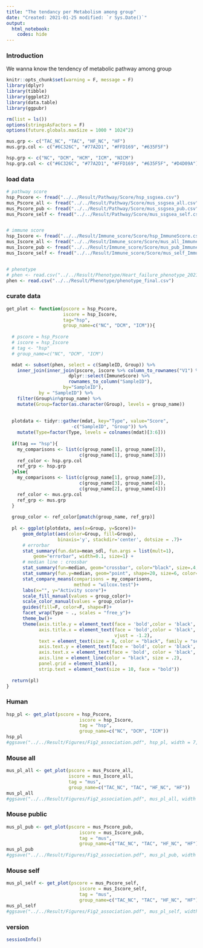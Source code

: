 ```yaml
---
title: "The tendancy per Metabolism among group"
date: "Created: 2021-01-25 modified: `r Sys.Date()`"
output: 
  html_notebook:
    codes: hide
---
```


### Introduction

We wanna know the tendency of metabolic pathway among group

```r
knitr::opts_chunk$set(warning = F, message = F)
library(dplyr)
library(tibble)
library(ggplot2)
library(data.table)
library(ggpubr)

rm(list = ls())
options(stringsAsFactors = F)
options(future.globals.maxSize = 1000 * 1024^2)

mus.grp <- c("TAC_NC", "TAC", "HF_NC", "HF")
mus.grp.col <- c("#6C326C", "#77A2D1", "#FFD169", "#635F5F")

hsp.grp <- c("NC", "DCM", "HCM", "ICM", "NICM")
hsp.grp.col <- c("#6C326C", "#77A2D1", "#FFD169", "#635F5F", "#D4D09A")
```


### load data 
```r
# pathway score
hsp_Pscore <- fread("../../Result/Pathway/Score/hsp_ssgsea.csv")
mus_Pscore_all <- fread("../../Result/Pathway/Score/mus_ssgsea_all.csv")
mus_Pscore_pub <- fread("../../Result/Pathway/Score/mus_ssgsea_pub.csv")
mus_Pscore_self <- fread("../../Result/Pathway/Score/mus_ssgsea_self.csv")


# immune score
hsp_Iscore <- fread("../../Result/Immune_score/Score/hsp_ImmuneScore.csv")
mus_Iscore_all <- fread("../../Result/Immune_score/Score/mus_all_ImmuneScore.csv")
mus_Iscore_pub <- fread("../../Result/Immune_score/Score/mus_pub_ImmuneScore.csv")
mus_Iscore_self <- fread("../../Result/Immune_score/Score/mus_self_ImmuneScore.csv")


# phenotype 
# phen <- read.csv("../../Result/Phenotype/Heart_failure_phenotype_20210118.csv")
phen <- read.csv("../../Result/Phenotype/phenotype_final.csv")
```


### curate data 
```r
get_plot <- function(pscore = hsp_Pscore,
                     iscore = hsp_Iscore,
                     tag="hsp",
                     group_name=c("NC", "DCM", "ICM")){
  
  # pscore = hsp_Pscore
  # iscore = hsp_Iscore
  # tag <- "hsp"
  # group_name=c("NC", "DCM", "ICM")

  mdat <- subset(phen, select = c(SampleID, Group)) %>% 
    inner_join(inner_join(pscore, iscore %>% column_to_rownames("V1") %>%
                       dplyr::select(ImmuneScore) %>%
                       rownames_to_column("SampleID"), 
                     by="SampleID"), 
            by = "SampleID") %>%
    filter(Group%in%group_name) %>%
    mutate(Group=factor(as.character(Group), levels = group_name)) 
  
  
  plotdata <- tidyr::gather(mdat, key="Type", value="Score", 
                        -c("SampleID", "Group")) %>%
    mutate(Type=factor(Type, levels = colnames(mdat)[3:6]))
  
  if(tag == "hsp"){
    my_comparisons <- list(c(group_name[1], group_name[2]), 
                           c(group_name[1], group_name[3]))
    ref_color <- hsp.grp.col
    ref_grp <- hsp.grp
  }else{
    my_comparisons <- list(c(group_name[1], group_name[2]), 
                           c(group_name[3], group_name[4]),
                           c(group_name[2], group_name[4]))
    ref_color <- mus.grp.col
    ref_grp <- mus.grp
  }
  
  group_color <- ref_color[pmatch(group_name, ref_grp)]
  
  pl <- ggplot(plotdata, aes(x=Group, y=Score))+
      geom_dotplot(aes(color=Group, fill=Group), 
                   binaxis='y', stackdir='center', dotsize = .7)+
      # errorbar 
      stat_summary(fun.data=mean_sdl, fun.args = list(mult=1), 
          geom="errorbar", width=0.1, size=1) +
      # median line : crossbar  
      stat_summary(fun=median, geom="crossbar", color="black", size=.4, width=.4)+
      stat_summary(fun.y=median, geom="point", shape=20, size=6, color="red", fill="red")+    
      stat_compare_means(comparisons = my_comparisons,
                         method = "wilcox.test")+
      labs(x="", y="Activity score")+
      scale_fill_manual(values = group_color)+
      scale_color_manual(values = group_color)+
      guides(fill=F, color=F, shape=F)+
      facet_wrap(Type ~ ., scales = "free_y")+ 
      theme_bw()+
      theme(axis.title.y = element_text(face = 'bold',color = 'black', size = 14),
            axis.title.x = element_text(face = 'bold',color = 'black', size = 14,
                                        vjust = -1.2),
            text = element_text(size = 8, color = "black", family = "serif"),
            axis.text.y = element_text(face = 'bold', color = 'black', size = 10),
            axis.text.x = element_text(face = 'bold', color = 'black', size = 12),
            axis.line = element_line(color = "black", size = .2),
            panel.grid = element_blank(),
            strip.text = element_text(size = 10, face = "bold"))  
  
  return(pl)  
}
```


### Human
```r
hsp_pl <- get_plot(pscore = hsp_Pscore,
                           iscore = hsp_Iscore,
                           tag = "hsp",
                           group_name=c("NC", "DCM", "ICM"))
hsp_pl
#ggsave("../../Result/Figures/Fig2_association.pdf", hsp_pl, width = 7, height = 11, dpi = 600)
```


### Mouse all
```r
mus_pl_all <- get_plot(pscore = mus_Pscore_all,
                       iscore = mus_Iscore_all,
                       tag = "mus",
                       group_name=c("TAC_NC", "TAC", "HF_NC", "HF"))
mus_pl_all
#ggsave("../../Result/Figures/Fig2_association.pdf", mus_pl_all, width = 7, height = 11, dpi = 600)
```


### Mouse public 
```r
mus_pl_pub <- get_plot(pscore = mus_Pscore_pub,
                           iscore = mus_Iscore_pub,
                           tag = "mus",
                           group_name=c("TAC_NC", "TAC", "HF_NC", "HF"))
mus_pl_pub
#ggsave("../../Result/Figures/Fig2_association.pdf", mus_pl_pub, width = 7, height = 11, dpi = 600)
```


### Mouse self
```r
mus_pl_self <- get_plot(pscore = mus_Pscore_self,
                           iscore = mus_Iscore_self,
                           tag = "mus",
                           group_name=c("TAC_NC", "TAC", "HF_NC", "HF"))
mus_pl_self
#ggsave("../../Result/Figures/Fig2_association.pdf", mus_pl_self, width = 7, height = 11, dpi = 600)
```


### version
```r
sessionInfo()
```
